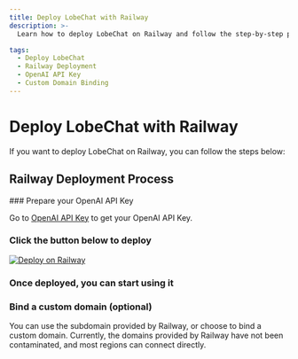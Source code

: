 ```yaml
---
title: Deploy LobeChat with Railway
description: >-
  Learn how to deploy LobeChat on Railway and follow the step-by-step process. Get your OpenAI API Key, deploy with a click, and start using it. Optionally, bind a custom domain for your deployment.

tags:
  - Deploy LobeChat
  - Railway Deployment
  - OpenAI API Key
  - Custom Domain Binding
---
```


# Deploy LobeChat with Railway

If you want to deploy LobeChat on Railway, you can follow the steps below:

## Railway Deployment Process

<Steps>
  ### Prepare your OpenAI API Key

  Go to [OpenAI API Key](https://platform.openai.com/account/api-keys) to get your OpenAI API Key.

  ### Click the button below to deploy

  [![Deploy on Railway](https://railway.app/button.svg)](https://railway.app/template/FB6HrV?referralCode=9bD9mT)

  ### Once deployed, you can start using it

  ### Bind a custom domain (optional)

  You can use the subdomain provided by Railway, or choose to bind a custom domain. Currently, the domains provided by Railway have not been contaminated, and most regions can connect directly.
</Steps>
